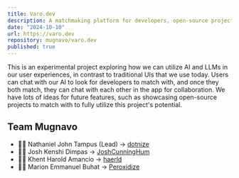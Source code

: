 ```yaml
---
title: Varo.dev
description: A matchmaking platform for developers, open-source projects, and indie founders.
date: "2024-10-10"
url: https://varo.dev
repository: mugnavo/varo.dev
published: true
---
```


This is an experimental project exploring how we can utilize AI and LLMs in our user experiences, in contrast to traditional UIs that we use today. Users can chat with our AI to look for developers to match with, and once they both match, they can chat with each other in the app for collaboration. We have lots of ideas for future features, such as showcasing open-source projects to match with to fully utilize this project's potential.

## Team Mugnavo

- 👨‍💻 Nathaniel John Tampus (Lead) → [dotnize](https://github.com/dotniz)
- 🧑‍💻 Josh Kenshi Dimpas → [JoshCunningHum](https://github.com/JoshCunningHum)
- 🧑‍💻 Khent Harold Amancio → [haerld](https://github.com/haerld)
- 🧑‍💻 Marion Emmanuel Buhat → [Peroxidize](https://github.com/Peroxidize)
